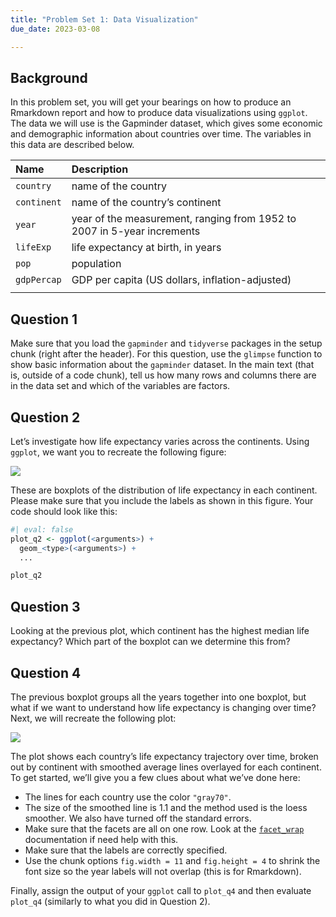 ```yaml
---
title: "Problem Set 1: Data Visualization"
due_date: 2023-03-08

---
```



<!-- You can find instructions for obtaining and submitting problem sets [here](/assignments/problem-sets.qmd). -->

<!-- You can find the GitHub Classroom link to download the template repository on the [Ed Board](https://edstem.org/us/courses/24957/resources) -->

## Background

In this problem set, you will get your bearings on how to produce an Rmarkdown report and how to produce data visualizations using `ggplot`. The data we will use is the Gapminder dataset, which gives some economic and demographic information about countries over time. The variables in this data are described below. 



| Name        | Description                                                             |
|:------------|:------------------------------------------------------------------------|
| `country`   | name of the country                                                     |
| `continent` | name of the country's continent                                         |
| `year`      | year of the measurement, ranging from 1952 to 2007 in 5-year increments |
| `lifeExp`   | life expectancy at birth, in years                                      |
| `pop`       | population                                                              |
| `gdpPercap` | GDP per capita (US dollars, inflation-adjusted)                         |
|             |                                                                         |

 <!-- **NOTE**: In the template you'll get from GitHub Classroom, the default settings for chunks is to only show the output of the chunk, not the code that generated it (`echo = FALSE`). This is to give your answers a clean look and to highlight the output rather than the source coe. The template also has a part that will dump all of the R code at the end so that we can look at it if needed.  -->


## Question 1 

Make sure that you load the `gapminder` and `tidyverse` packages in the setup chunk (right after the header). For this question,  use the `glimpse` function to show basic information about the `gapminder` dataset. In the main text (that is, outside of a code chunk), tell us how many rows and columns there are in the data set and which of the variables are factors. 

 <!-- **Rubric**: 2 write-up points for using the glimpse function; 2 points for reporting the dimension of the data; 1 point for identifying factors.  -->

## Question 2 

Let's investigate how life expectancy varies across the continents. Using `ggplot`, we want you to recreate the following figure:

![](figures/life_exp_boxplot.png)

These are boxplots of the distribution of life expectancy in each continent. Please make sure that you include the labels as shown in this figure. Your code should look like this:

```r
#| eval: false
plot_q2 <- ggplot(<arguments>) +
  geom_<type>(<arguments>) +
  ...

plot_q2
```

<!-- plot_q2 <- ggplot(data = gapminder, aes(x = continent, y = lifeExp)) + -->
<!--   geom_boxplot() +   labs(x = "Continent", y = "Life expectancy at birth in years") -->

<!-- plot_q2 -->

  <!-- **Rubric**: 10 autograder points.  -->

## Question 3 

Looking at the previous plot, which continent has the highest median life expectancy? Which part of the boxplot can we determine this from?

 <!-- **Rubric**: 5 write up points (2 for identifying the correct continent, 3 for correctly identifying how to find this on the boxplot) -->
<!-- Oceania, the black cross line in the box -->

## Question 4 

The previous boxplot groups all the years together into one boxplot, but what if we want to understand how life expectancy is changing over time? Next, we will recreate the following plot: 

![](figures/life_exp_facet.png)

The plot shows each country's life expectancy trajectory over time, broken out by continent with smoothed average lines overlayed for each continent. To get started, we'll give you a few clues about what we've done here:

- The lines for each country use the color `"gray70"`. 
- The size of the smoothed line is 1.1 and the method used is the loess smoother. We also have turned off the standard errors. 
- Make sure that the facets are all on one row. Look at the [`facet_wrap`](https://ggplot2.tidyverse.org/reference/facet_wrap.html) documentation if need help with this. 
- Make sure that the labels are correctly specified. 
- Use the chunk options `fig.width = 11` and `fig.height = 4` to shrink the font size so the year labels will not overlap (this is for Rmarkdown). 

Finally, assign the output of your `ggplot` call to `plot_q4` and then evaluate `plot_q4` (similarly to what you did in Question 2). 

<!-- ```{r fig.width=11, fig.height=4} -->

<!-- plot_q4 <- ggplot(data = gapminder, -->
<!--                   mapping = aes(x = year, -->
<!--                                 y = lifeExp)) + -->
<!--   geom_smooth(aes(group = continent), size=1.1, method = "loess", se = FALSE) + -->
<!--   geom_line(aes(group = country), color="gray70", alpha = 0.5) + -->
<!--   labs(y="Life expectancy at birth in years", -->
<!--   x="Year", title="Life expectancy on Five Continent over Time", caption="Gapminders") -->

<!-- plot_q4 + facet_wrap(~ continent, ncol=5) -->
<!-- ``` -->







